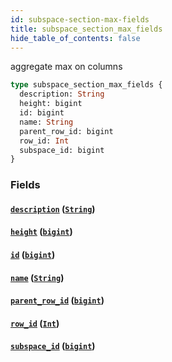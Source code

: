 ```yaml
---
id: subspace-section-max-fields
title: subspace_section_max_fields
hide_table_of_contents: false
---
```


aggregate max on columns

```graphql
type subspace_section_max_fields {
  description: String
  height: bigint
  id: bigint
  name: String
  parent_row_id: bigint
  row_id: Int
  subspace_id: bigint
}
```

### Fields

#### [`description`](#) ([`String`](/07-graphql/scalars/string))

#### [`height`](#) ([`bigint`](/07-graphql/scalars/bigint))

#### [`id`](#) ([`bigint`](/07-graphql/scalars/bigint))

#### [`name`](#) ([`String`](/07-graphql/scalars/string))

#### [`parent_row_id`](#) ([`bigint`](/07-graphql/scalars/bigint))

#### [`row_id`](#) ([`Int`](/07-graphql/scalars/int))

#### [`subspace_id`](#) ([`bigint`](/07-graphql/scalars/bigint))
